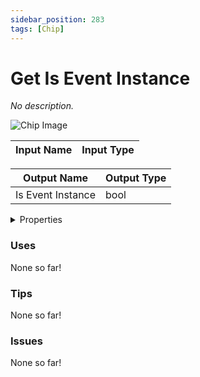 ```yaml
---
sidebar_position: 283
tags: [Chip]
---
```


# Get Is Event Instance

*No description.*



![Chip Image](/svg/f24d537e-da9e-47bf-8764-fba6eeefb043.svg)

| Input Name | Input Type |
|-----------|-----------|

| Output Name | Output Type |
|-----------|-----------|
| Is Event Instance | bool |


<details>
  <summary>Properties</summary>
  <div>
    <div>
    <table>
      <thead>
        <tr>
          <th>Is beta required?</th>
          <th>❌</th>
        </tr>
        <tr>
          <th>Is this chip a trolling risk?</th>
          <th>❌</th>
        </tr>
        <tr>
          <th>Chip UUPD</th>
          <th>._uuid</th>
        </tr>
      </thead>
    </table>
    </div>
  </div>
</details>

### Uses

None so far!

### Tips

None so far!

### Issues

None so far!